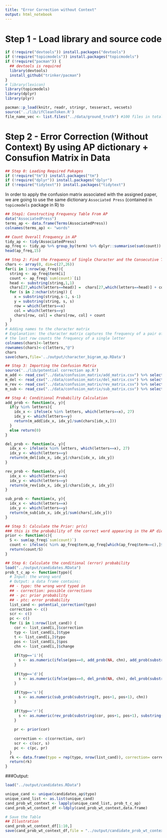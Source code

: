 ```yaml
---
title: "Error Correction without Context"
output: html_notebook
---
```


# Step 1 - Load library and source code
```r
if (!require("devtools")) install.packages("devtools")
if (!require("topicmodels")) install.packages("topicmodels")
if (!require("pacman")) {
  ## devtools is required
  library(devtools)
  install_github("trinker/pacman")
}
# library(lexicon)
library(topicmodels)
library(dplyr)
library(plyr)

pacman::p_load(knitr, readr, stringr, tesseract, vecsets)
source('../lib/ifCleanToken.R')
file_name_vec <- list.files("../data/ground_truth") #100 files in total
```

# Step 2 - Error Correction (Without Context) By using AP dictionary + Consufion Matrix in Data
```r
## Step 0: Loading Required Pakages
if (!require("tm")) install.packages("tm")
if (!require("dplyr")) install.packages("dplyr")
if (!require("tidytext")) install.packages("tidytext")
```

In order to apply the confusion matrix associated with the assigned paper, we are going to use the same dictionary `Associated Press` (contained in `topicmodels` package in R) to
```r
## Step1: Constructing Frequency Table From AP
data("AssociatedPress")
terms_ap <- data.frame(Terms(AssociatedPress))
colnames(terms_ap) <- "words"

## Count Overall Frequency in AP
tidy_ap <- tidy(AssociatedPress)
ap_freq <- tidy_ap %>% group_by(term) %>% dplyr::summarise(sum(count))
head(ap_freq,15)
```

```r
## Step 2: Find the Frequency of Single Character and the Consecutive Two Letters
chars <- array(0, dim=c(27,26))
for(i in 1:nrow(ap_freq)){
  string <- ap_freq$term[i]
  count <- ap_freq$`sum(count)`[i]
  head <- substring(string,1,1)
  chars[27,which(letters==head)] =  chars[27,which(letters==head)] + count
  for (s in 2:nchar(string)) {
    x = substring(string,s-1, s-1)
    y = substring(string, s, s)
    row = which(letters==x)
    col = which(letters==y)
    chars[row, col] = chars[row, col] + count
  }
}
# Adding names to the character matrix
# Explanation: the character matrix captures the frequency of a pair of letter showing up in the AP dictionary
# the last row counts the frequency of a single letter
colnames(chars)<-letters
rownames(chars)<-c(letters,"@")
chars
save(chars,file='../output/character_bigram_ap.RData')
```


```r
## Step 3: Importing the Confusion Matrix
source('../lib/potential correction ap.R')
m_add <- read_csv("../data/confusion_matrix/add_matrix.csv") %>% select(2:27)
m_del <- read_csv("../data/confusion_matrix/del_matrix.csv") %>% select(2:27)
m_rev <- read_csv("../data/confusion_matrix/rev_matrix.csv") %>% select(2:27)
m_sub <- read_csv("../data/confusion_matrix/sub_matrix.csv") %>% select(2:27)

## Step 4: Conditional Probability Calculation
add_prob <- function(x, y){
  if(y %in% letters){
    idx_x <- ifelse(x %in% letters, which(letters==x), 27)
    idx_y <- which(letters==y)
    return(m_add[idx_x, idx_y]/sum(chars[idx_x,]))
  }
  else return(0)
}

del_prob <- function(x, y){
  idx_x <- ifelse(x %in% letters, which(letters==x), 27)
  idx_y <- which(letters==y)
  return(m_del[idx_x, idx_y]/chars[idx_x, idx_y])
}

rev_prob <- function(x, y){
  idx_x <- which(letters==x)
  idx_y <- which(letters==y)
  return(m_rev[idx_x, idx_y]/chars[idx_x, idx_y])
}

sub_prob <- function(x, y){
  idx_x <- which(letters==x)
  idx_y <- which(letters==y)
  return(m_sub[idx_x, idx_y]/sum(chars[,idx_y]))
}

## Step 5: Calculate the Prior: pr(c)
### this is the probability of the correct word appearing in the AP dictionary 
prior <- function(c){
  S <- sum(ap_freq$`sum(count)`)
  count <- ifelse(c %in% ap_freq$term,ap_freq[which(ap_freq$term==c),]$`sum(count)`,0)
  return(count/S)
}
```

```r
## Step 6: Calculate the conditional (error) probability
load("../output/candidates.RData")
prob_t_c_ap <- function(typo){
  # Input: the wrong word
  # Output: a data frame contains:
  ## - typo: the wrong word typed in
  ## - correction: possible corrections
  ## - pc: prior probability
  ## - ptc: error probability
  list_cand <- potential_correction(typo)
  correction <- c()
  scr <- c()
  pc <- c()
  for (i in 1:nrow(list_cand)) {
    cor <- list_cand[i,]$correction
    typ <- list_cand[i,]$type
    t <- list_cand[i,]$typo
    pos <- list_cand[i,]$pos
    chn <- list_cand[i,]$change
    
    if(typ=='i'){
      s <- as.numeric(ifelse(pos==0, add_prob(NA, chn), add_prob(substring(cor, pos, pos), chn)))
    }
    
    if(typ=='d'){
      s <- as.numeric(ifelse(pos==0, del_prob(NA, chn), del_prob(substring(cor, pos, pos), chn)))
    }
    
    if(typ=='s'){
      s <- as.numeric(sub_prob(substring(t, pos+1, pos+1), chn))
    }
    
    if(typ=='r'){
      s <- as.numeric(rev_prob(substring(cor, pos+1, pos+1), substring(cor, pos+2, pos+2)))
    }
    
    pr <- prior(cor)
    
    correction <- c(correction, cor)
    scr <- c(scr, s)
    pc <- c(pc, pr)
  }
  rk <- data.frame(typo = rep(typo, nrow(list_cand)), correction= correction, pc = pc, ptc = scr) %>% dplyr::arrange(desc(ptc))
  return(rk)
}
```

###Output:
```r
load("../output/candidates.RData")

unique_cand <- unique(candidates_ap$typo)
unique_cand_list <- as.list(unique_cand)
cand_prob_wt_context <- lapply(unique_cand_list, prob_t_c_ap)
cand_prob_wt_context_df <-ldply(cand_prob_wt_context,data.frame)
```

```r
# Save the Table
## Illustration
cand_prob_wt_context_df[1:10,]
save(cand_prob_wt_context_df,file = "../output/candidate_prob_wt_context.RData")
```